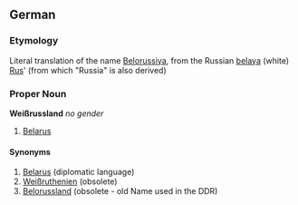 ==German==
===Etymology===
Literal translation of the name [[Belorussiya]], from the Russian [[belaya]] (white) [[Rus]]' (from which "Russia" is also derived)
===Proper Noun===
'''Weißrussland''' ''no gender''
#[[Belarus]]
====Synonyms====
#[[Belarus]] (diplomatic language)
#[[Weißruthenien]] (obsolete)
#[[Belorussland]] (obsolete - old Name used in the DDR)